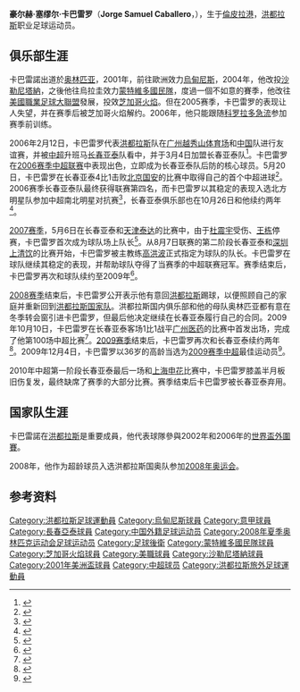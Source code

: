 {{noteta
|G1=意甲
|T=zh-hans:萨穆埃尔·卡巴雷罗;zh-hk:森美爾·卡巴尼諾;zh-tw:塞繆爾·卡巴雷諾;
|1=zh-hans:卡巴雷罗;zh-hk:卡巴尼諾;zh-tw:卡巴雷諾;
|2=zh-hans:若热;zh-hk:佐治;zh-tw:喬治;
|3=zh-hans:萨穆埃尔;zh-hk:森美爾;zh-tw:塞繆爾;
}}
{{Football player infobox 
|  playername = 卡巴雷諾
|  image = 
|  fullname = Jorge Samuel Caballero
|  nickname =  
|  dateofbirth = {{birth date and age|1974|12|24}} 
|  cityofbirth = [[倫皮拉港|倫皮拉港]] 
|  countryofbirth = [[洪都拉斯|洪都拉斯]] 
|  currentclub  = 
|  clubnumber = 
|  position = [[後衛_(足球)|後衛]] 
|  youthyears = <!--No info--> 
|  youthclubs = <!--No info--> 
|  years = 1996-2001 <br/>2001-2004 <br/>2004 <br/>2004<br/>2005<br/>2006-2010
|  clubs = {{flagicon|Honduras}} [[奧林比亞體育會|奧林比亞]]<br/>{{flagicon|Italy}} [[烏甸尼斯足球會|烏甸尼斯]]<br/>{{flagicon|Italy}} [[沙勒尼塔納足球俱樂部|沙勒尼塔納]]<br/>{{flagicon|Uruguay}} [[蒙特維多國民隊|蒙特維多國民隊]]<br/>{{flagicon|USA}} [[芝加哥火焰|芝加哥火焰]]<br/>{{flagicon|China}} [[長春亞泰|長春亞泰]]
|  caps(goals) = ?? (??)<br /> 25 (2)<br /> ?? (??)<br /> ?? (??)<br /> 19 (1)<br /> 111 (10)
|  nationalyears = 1998- 
|  nationalteam = {{flagicon|Honduras}} [[洪都拉斯國家足球隊|洪都拉斯]] 
|  nationalcaps(goals) = 71 (11) 
|  pcupdate = 2010年11月1日 
|  ntupdate = 2009年11月1日
}}
'''豪尔赫·塞缪尔·卡巴雷罗'''（'''Jorge Samuel Caballero'''，{{bd|1974年|12月24日|catidx=Caballero, Samuel}}），生于[[倫皮拉港|倫皮拉港]]，[[洪都拉斯|洪都拉斯]]职业足球运动员。

==俱乐部生涯==

卡巴雷諾出道於[[奧林比亞體育會|奥林匹亚]]，2001年，前往歐洲效力[[烏甸尼斯足球會|烏甸尼斯]]，2004年，他改投[[沙勒尼塔納足球俱樂部|沙勒尼塔納]]，之後他往烏拉圭效力[[蒙特維多國民隊|蒙特維多國民隊]]，度過一個不如意的賽季，他改往[[美國職業足球大聯盟|美國職業足球大聯盟]]發展，投效[[芝加哥火焰|芝加哥火焰]]。但在2005赛季，卡巴雷罗的表现让人失望，并在赛季后被芝加哥火焰解约。2006年，他只能跟随[[科罗拉多急流|科罗拉多急流]]参加赛季前训练。

2006年2月12日，卡巴雷罗代表[[洪都拉斯国家足球队|洪都拉斯]]队在[[广州|广州]][[越秀山体育场|越秀山体育场]]和[[中国国家足球队|中国]]队进行友谊赛，并被[[中超|中超]]升班马[[长春亚泰|长春亚泰]]队看中，并于3月4日加盟长春亚泰队<ref>{{cite web| title ="亚泰一日确定三外援 洪都拉斯现役国脚来头不小"| url =http://epaper.jinghua.cn/html/2009-11/26/content_487812.htm}}{{dead link|date=2018年3月 |bot=InternetArchiveBot |fix-attempted=yes }}</ref>。卡巴雷罗在[[2006年中国足球超级联赛|2006赛季中超联赛]]中表现出色，立即成为长春亚泰队后防的核心球员。5月20日，卡巴雷罗在长春亚泰4比1击败[[北京国安|北京国安]]的比赛中取得自己的首个中超进球<ref>{{cite web| title ="长春爆发主场神奇6连胜 4-1大胜国安已暂居榜首"| url =http://sports.enorth.com.cn/system/2006/05/21/001309526.shtml| accessdate =2009-11-30| archive-date =2007-03-02| archive-url =https://web.archive.org/web/20070302232028/http://sports.enorth.com.cn/system/2006/05/21/001309526.shtml| dead-url =no}}</ref>。2006赛季长春亚泰队最终获得联赛第四名，而卡巴雷罗以其稳定的表现入选北方明星队参加中超南北明星对抗赛<ref>{{cite web| title ="中超最佳鲁能包揽五项 北方明星囊括鲁能攻击群"| url =http://sports.sina.com.cn/j/2006-10-26/11562529825.shtml| accessdate =2009-11-30| archive-date =2016-03-04| archive-url =https://web.archive.org/web/20160304095948/http://sports.sina.com.cn/j/2006-10-26/11562529825.shtml| dead-url =no}}</ref>，长春亚泰俱乐部也在10月26日和他续约两年<ref>{{cite web| title ="铁卫卡巴雷罗续约长春亚泰2年"| url =http://sports.enorth.com.cn/system/2007/05/08/001651103.shtml| accessdate =2009-11-30| archive-date =2015-12-22| archive-url =https://web.archive.org/web/20151222160157/http://sports.enorth.com.cn/system/2007/05/08/001651103.shtml| dead-url =no}}</ref>。

[[2007年中国足球超级联赛|2007赛季]]，5月6日在长春亚泰和[[天津泰达|天津泰达]]的比赛中，由于[[杜震宇|杜震宇]]受伤、[[王栋|王栋]]停赛，卡巴雷罗首次成为球队场上队长<ref>{{cite web| title ="亚泰后防线组织完善 泰达前锋时运不济赛后郁闷"| url =http://old.jfdaily.com/gb/jfxww/jishibb/node8247/userobject1ai1481171.html| deadurl =yes| archiveurl =https://web.archive.org/web/20160304190829/http://old.jfdaily.com/gb/jfxww/jishibb/node8247/userobject1ai1481171.html| archivedate =2016年3月4日| df =}}</ref>。从8月7日联赛的第二阶段长春亚泰和[[深圳上清饮|深圳上清饮]]的比赛开始，卡巴雷罗被主教练[[高洪波|高洪波]]正式指定为球队的队长。卡巴雷罗在球队继续其稳定的表现，并帮助球队夺得了当赛季的中超联赛冠军。赛季结束后，卡巴雷罗再次和球队续约至2009年<ref>{{cite web| title ="厦门黑铁塔加盟亚泰 卫冕冠军敲定新赛季外援"| url =http://sports.163.com/07/1201/23/3ULP8T1P00051C89.html| accessdate =2009-11-30| archive-date =2008-10-13| archive-url =https://web.archive.org/web/20081013103425/http://sports.163.com/07/1201/23/3ULP8T1P00051C89.html| dead-url =no}}</ref>。

[[2008年中国足球超级联赛|2008赛季]]结束后，卡巴雷罗公开表示他有意回[[洪都拉斯|洪都拉斯]]踢球，以便照顾自己的家庭并重新回到[[洪都拉斯国家足球队|洪都拉斯国家队]]。洪都拉斯国内俱乐部{{tsl|en|C.D. Marathón||马拉松}}和他的母队奥林匹亚都有意在冬季转会窗引进卡巴雷罗，但最后他决定继续在长春亚泰履行自己的合同。2009年10月10日，卡巴雷罗在长春亚泰客场1比1战平[[广州医药|广州医药]]的比赛中首发出场，完成了他第100场中超比赛<ref>{{cite web| title ="卡巴雷罗完成百场中超比赛 百密一疏致亚泰憾平"| url =http://sports.sohu.com/20091011/n267273734.shtml| accessdate =2009-11-30| archive-date =2009-10-23| archive-url =https://web.archive.org/web/20091023130135/http://sports.sohu.com/20091011/n267273734.shtml| dead-url =no}}</ref>。[[2009年中国足球超级联赛|2009赛季]]结束后，卡巴雷罗再次和长春亚泰续约两年<ref>{{cite web| title ="亚泰铁血队长成最佳外援 卡巴雷罗再获两年合同"| url =http://sports.eastday.com/s/20091102/u1a4776094.html| accessdate =2009-11-30| archive-date =2016-03-05| archive-url =https://web.archive.org/web/20160305153333/http://sports.eastday.com/s/20091102/u1a4776094.html| dead-url =no}}</ref>。2009年12月4日，卡巴雷罗以36岁的高龄当选为[[2009年中国足球超级联赛|2009赛季中超]]最佳运动员<ref>{{cite web| title ="09中超颁奖：卡巴荣膺MVP 国安首捧火神杯"| url =http://sports.sina.com.cn/j/2009-12-04/21054728373.shtml| accessdate =2009-12-05| archive-date =2009-12-08| archive-url =https://web.archive.org/web/20091208014842/http://sports.sina.com.cn/j/2009-12-04/21054728373.shtml| dead-url =no}}</ref>。

2010年中超第一阶段长春亚泰最后一场和[[上海申花|上海申花]]比赛中，卡巴雷罗膝盖半月板旧伤复发，最终缺席了赛季的大部分比赛。赛季结束后卡巴雷罗被长春亚泰弃用。

==国家队生涯==

卡巴雷諾在[[洪都拉斯國家足球隊|洪都拉斯]]是重要成員，他代表球隊參與2002年和2006年的[[世界盃外圍賽|世界盃外圍賽]]。

2008年，他作为超龄球员入选洪都拉斯国奥队参加[[2008年奥运会|2008年奥运会]]。

==参考资料==
{{reflist}}

{{中国足球先生}}
{{2008年奧運會男子足球洪都拉斯參賽名單}}
{{2009年长春亚泰名单}}
{{2010年中超分类名单长春}}

{{DEFAULTSORT:Caballero, Samuel}}
[[Category:洪都拉斯足球運動員|Category:洪都拉斯足球運動員]]
[[Category:烏甸尼斯球員|Category:烏甸尼斯球員]]
[[Category:意甲球員|Category:意甲球員]]
[[Category:長春亞泰球員|Category:長春亞泰球員]]
[[Category:中国外籍足球运动员|Category:中国外籍足球运动员]]
[[Category:2008年夏季奥林匹克运动会足球运动员|Category:2008年夏季奥林匹克运动会足球运动员]]
[[Category:足球後衛|Category:足球後衛]]
[[Category:蒙特維多國民隊球員|Category:蒙特維多國民隊球員]]
[[Category:芝加哥火焰球員|Category:芝加哥火焰球員]]
[[Category:美職球員|Category:美職球員]]
[[Category:沙勒尼塔納球員|Category:沙勒尼塔納球員]]
[[Category:2001年美洲盃球員|Category:2001年美洲盃球員]]
[[Category:中超球员|Category:中超球员]]
[[Category:洪都拉斯旅外足球運動員|Category:洪都拉斯旅外足球運動員]]